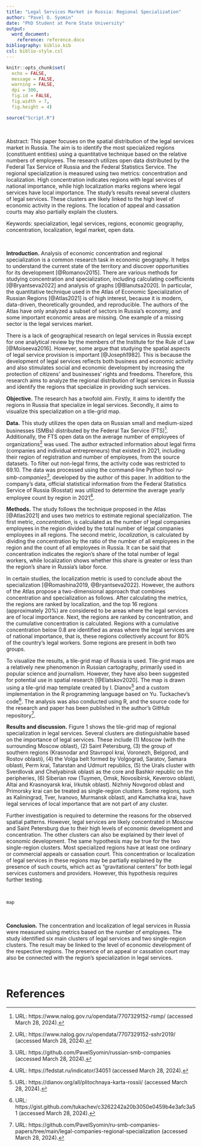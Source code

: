 ```yaml
---
title: "Legal Services Market in Russia: Regional Specialization"
author: "Pavel O. Syomin"
date: "PhD Student at Perm State University"
output:
  word_document:
    reference: reference.docx
bibliography: biblio.bib
csl: biblio-style.csl
---
```


```r
knitr::opts_chunk$set(
  echo = FALSE,
  message = FALSE,
  warning = FALSE,
  dpi = 300,
  fig.id = FALSE,
  fig.width = 7,
  fig.height = 4)
```

```r
source("Script.R")
```

<br>

<div custom-style="Abstract">

Abstract: This paper focuses on the spatial distribution of the legal services market in Russia. The aim is to identify the most specialized regions (constituent entities) using a quantitative technique based on the relative numbers of employees. The research utilizes open data distributed by the Federal Tax Service of Russia and the Federal Statistics Service. The regional specialization is measured using two metrics: concentration and localization. High concentration indicates regions with legal services of national importance, while high localization marks regions where legal services have local importance. The study's results reveal several clusters of legal services. These clusters are likely linked to the high level of economic activity in the regions. The location of appeal and cassation courts may also partially explain the clusters.

Keywords: specialization, legal services, regions, economic geography, concentration, localization, legal market, open data.

</div>

<br>

**Introduction.** Analysis of economic concentration and regional specialization is a common research task in economic geography. It helps to understand the current state of the territory and discover opportunities for its development [@Romanov2015]. There are various methods for studying concentration and specialization, including calculating coefficients [@Bryantseva2022] and analysis of graphs [@Blanutsa2020]. In particular, the quantitative technique used in the Atlas of Economic Specialization of Russian Regions [@Atlas2021] is of high interest, because it is modern, data-driven, theoretically grounded, and reproducible. The authors of the Atlas have only analyzed a subset of sectors in Russia's economy, and some important economic areas are missing. One example of a missing sector is the legal services market.

There is a lack of geographical research on legal services in Russia except for one analytical review by the members of the Institute for the Rule of Law [@Moiseeva2016]. However, some argue that studying the spatial aspects of legal service provision is important [@Joseph1982]. This is because the development of legal services reflects both business and economic activity and also stimulates social and economic development by increasing the protection of citizens' and businesses' rights and freedoms. Therefore, this research aims to analyze the regional distribution of legal services in Russia and identify the regions that specialize in providing such services.

**Objective.** The research has a twofold aim. Firstly, it aims to identify the regions in Russia that specialize in legal services. Secondly, it aims to visualize this specialization on a tile-grid map.

**Data.** This study utilizes the open data on Russian small and medium-sized businesses (SMBs) distributed by the Federal Tax Service (FTS)[^1]. Additionally, the FTS open data on the average number of employees of organizations[^2] was used. The author extracted information about legal firms (companies and individual entrepreneurs) that existed in 2021, including their region of registration and number of employees, from the source datasets. To filter out non-legal firms, the activity code was restricted to 69.10. The data was processed using the command-line Python tool *ru-smb-companies*[^3], developed by the author of this paper. In addition to the company's data, official statistical information from the Federal Statistics Service of Russia (Rosstat) was utilized to determine the average yearly employee count by region in 2021[^4].

[^1]: URL: https://www.nalog.gov.ru/opendata/7707329152-rsmp/ (accessed March 28, 2024).
[^2]: URL: https://www.nalog.gov.ru/opendata/7707329152-sshr2019/ (accessed March 28, 2024).
[^3]: URL: https://github.com/PavelSyomin/russian-smb-companies (accessed March 28, 2024).
[^4]: URL: https://fedstat.ru/indicator/34051 (accessed March 28, 2024).

**Methods.** The study follows the technique proposed in the Atlas [@Atlas2021] and uses two metrics to estimate regional specialization. The first metric, *concentration*, is calculated as the number of legal companies employees in the region divided by the total number of legal companies employees in all regions. The second metric, *localization*, is calculated by dividing the concentration by the ratio of the number of all employees in the region and the count of all employees in Russia. It can be said that concentration indicates the region's share of the total number of legal workers, while localization shows whether this share is greater or less than the region's share in Russia's labor force.

In certain studies, the localization metric is used to conclude about the specialization [@Romashina2019, @Bryantseva2022]. However, the authors of the Atlas propose a two-dimensional approach that combines concentration and specialization as follows. After calculating the metrics, the regions are ranked by localization, and the top 16 regions (approximately 20%) are considered to be areas where the legal services are of local importance. Next, the regions are ranked by concentration, and the cumulative concentration is calculated. Regions with a cumulative concentration below 0.8 are identified as areas where the legal services are of national importance, that is, these regions collectively account for 80% of the country's legal workers. Some regions are present in both two groups.

To visualize the results, a tile-grid map of Russia is used. Tile-grid maps are a relatively new phenomenon in Russian cartography, primarily used in popular science and journalism. However, they have also been suggested for potential use in spatial research [@Elatskov2020]. The map is drawn using a tile-grid map template created by I. Dianov[^5] and a custom implementation in the R programming language based on Yu. Tuckachev's code[^6]. The analysis was also conducted using R, and the source code for the research and paper has been published in the author's GitHub repository[^7].

[^5]: URL: https://dianov.org/all/plitochnaya-karta-rossii/ (accessed March 28, 2024).
[^6]: URL: https://gist.github.com/tukachev/c3262242a20b3050e0459b4e3afc3a51 (accessed March 28, 2024).
[^7]: URL: https://github.com/PavelSyomin/ru-smb-companies-papers/tree/main/legal-companies-regional-specialization (accessed March 28, 2024).

**Results and discussion.** Figure 1 shows the tile-grid map of regional specialization in legal services. Several clusters are distinguishable based on the importance of legal services. These include (1) Moscow (with the surrounding Moscow oblast), (2) Saint Petersburg, (3) the group of southern regions (Krasnodar and Stavropol krai, Voronezh, Belgorod, and Rostov oblasti), (4) the Volga belt formed by Volgograd, Saratov, Samara oblasti, Perm krai, Tatarstan and Udmurt republics, (5) the Urals cluster with Sverdlovsk and Chelyabinsk oblasti as the core and Bashkir republic on the peripheries, (6) Siberian row (Tuymen, Omsk, Novosibirsk, Keverovo oblasti, Altai and Krasnoyarsk krai, Irkutsk oblast). Nizhniy Novgorod oblast and Primorsky krai can be treated as single-region clusters. Some regions, such as Kaliningrad, Tver, Ivanovo, Murmansk oblasti, and Kamchatka krai, have legal services of local importance that are not part of any cluster.

Further investigation is required to determine the reasons for the observed spatial patterns. However, legal services are likely concentrated in Moscow and Saint Petersburg due to their high levels of economic development and concentration. The other clusters can also be explained by their level of economic development. The same hypothesis may be true for the two single-region clusters. Most specialized regions have at least one ordinary or commercial appeals or cassation court. This concentration or localization of legal services in these regions may be partially explained by the presence of such courts, which act as “gravitational centers” for both legal services customers and providers. However, this hypothesis requires further testing.

<br>

```r
map
```

<br>

**Conclusion.** The concentration and localization of legal services in Russia were measured using metrics based on the number of employees. The study identified six main clusters of legal services and two single-region clusters. The result may be linked to the level of economic development of the respective regions.  The presence of an appeal or cassation court may also be connected with the region's specialization in legal services.

<br>

# References

<div id="refs"></div>
